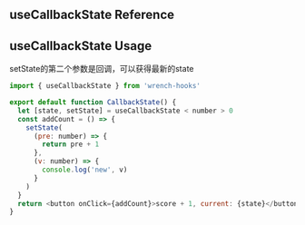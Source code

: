 
<Meta title='hooks/useCallbackState' />

<h2 style={{ color: '#ff3399' }}> useCallbackState Reference </h2>

<CallbackState />

<h2 style={{ color: '#ff3399' }}>useCallbackState Usage </h2>
setState的第二个参数是回调，可以获得最新的state

```js
import { useCallbackState } from 'wrench-hooks'

export default function CallbackState() {
  let [state, setState] = useCallbackState < number > 0
  const addCount = () => {
    setState(
      (pre: number) => {
        return pre + 1
      },
      (v: number) => {
        console.log('new', v)
      }
    )
  }
  return <button onClick={addCount}>score + 1, current: {state}</button>
}
```
